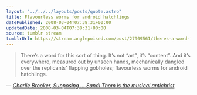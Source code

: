 ```yaml
---
layout: "../../../layouts/posts/quote.astro"
title: Flavourless worms for android hatchlings
datePublished: 2008-03-04T07:38:31+00:00
updatedDate: 2008-03-04T07:38:31+00:00
source: tumblr stream
tumblrUrl: https://stream.anglepoised.com/post/27909561/theres-a-word-for-this-sort-of-thing-its-not
---
```


> There&rsquo;s a word for this sort of thing. It&rsquo;s not &ldquo;art&rdquo;, it&rsquo;s &ldquo;content&rdquo;. And it&rsquo;s everywhere, measured out by unseen hands, mechanically dangled over the replicants&rsquo; flapping gobholes; flavourless worms for android hatchlings.

— <cite>[Charlie Brooker, _Supposing ... Sandi Thom is the musical antichrist_](https://www.theguardian.com/commentisfree/2006/jun/09/buyingmusic.comment)</cite>
